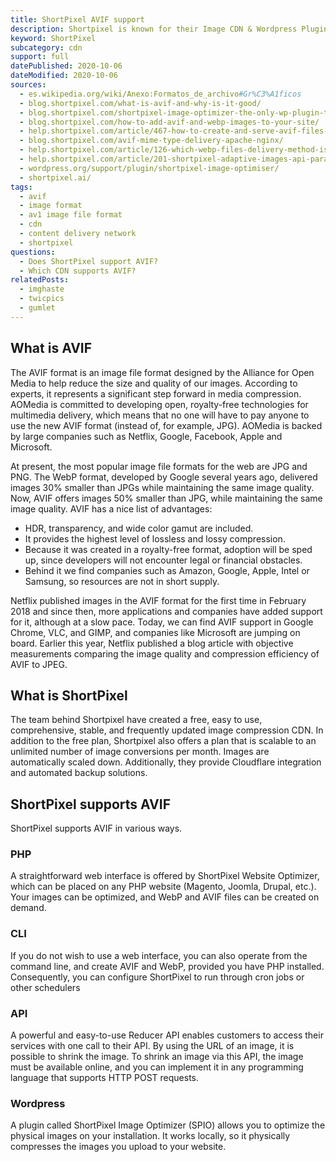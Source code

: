 ```yaml
---
title: ShortPixel AVIF support
description: Shortpixel is known for their Image CDN & Wordpress Plugin. Find out how you can use AVIF images in ShortPixel.
keyword: ShortPixel
subcategory: cdn
support: full
datePublished: 2020-10-06
dateModified: 2020-10-06
sources:
  - es.wikipedia.org/wiki/Anexo:Formatos_de_archivo#Gr%C3%A1ficos
  - blog.shortpixel.com/what-is-avif-and-why-is-it-good/
  - blog.shortpixel.com/shortpixel-image-optimizer-the-only-wp-plugin-that-creates-avif-images/
  - blog.shortpixel.com/how-to-add-avif-and-webp-images-to-your-site/
  - help.shortpixel.com/article/467-how-to-create-and-serve-avif-files-using-shortpixel-image-optimizer
  - blog.shortpixel.com/avif-mime-type-delivery-apache-nginx/
  - help.shortpixel.com/article/126-which-webp-files-delivery-method-is-the-best-for-me
  - help.shortpixel.com/article/201-shortpixel-adaptive-images-api-parameters
  - wordpress.org/support/plugin/shortpixel-image-optimiser/
  - shortpixel.ai/
tags:
  - avif
  - image format
  - av1 image file format
  - cdn
  - content delivery network
  - shortpixel
questions:
  - Does ShortPixel support AVIF?
  - Which CDN supports AVIF?
relatedPosts:
  - imghaste
  - twicpics
  - gumlet
---
```


## What is AVIF

The AVIF format is an image file format designed by the Alliance for Open Media to help reduce the size and quality of our images. According to experts, it represents a significant step forward in media compression. AOMedia is committed to developing open, royalty-free technologies for multimedia delivery, which means that no one will have to pay anyone to use the new AVIF format (instead of, for example, JPG). AOMedia is backed by large companies such as Netflix, Google, Facebook, Apple and Microsoft.

At present, the most popular image file formats for the web are JPG and PNG. The WebP format, developed by Google several years ago, delivered images 30% smaller than JPGs while maintaining the same image quality. Now, AVIF offers images 50% smaller than JPG, while maintaining the same image quality.
AVIF has a nice list of advantages:

- HDR, transparency, and wide color gamut are included.
- It provides the highest level of lossless and lossy compression.
- Because it was created in a royalty-free format, adoption will be sped up, since developers will not encounter legal or financial obstacles.
- Behind it we find companies such as Amazon, Google, Apple, Intel or Samsung, so resources are not in short supply.

Netflix published images in the AVIF format for the first time in February 2018 and since then, more applications and companies have added support for it, although at a slow pace. Today, we can find AVIF support in Google Chrome, VLC, and GIMP, and companies like Microsoft are jumping on board. Earlier this year, Netflix published a blog article with objective measurements comparing the image quality and compression efficiency of AVIF to JPEG.

## What is ShortPixel

The team behind Shortpixel have created a free, easy to use, comprehensive, stable, and frequently updated image compression CDN. In addition to the free plan, Shortpixel also offers a plan that is scalable to an unlimited number of image conversions per month. Images are automatically scaled down. Additionally, they provide Cloudflare integration and automated backup solutions.

## ShortPixel supports AVIF

ShortPixel supports AVIF in various ways.

### PHP

A straightforward web interface is offered by ShortPixel Website Optimizer, which can be placed on any PHP website (Magento, Joomla, Drupal, etc.). Your images can be optimized, and WebP and AVIF files can be created on demand.

### CLI

If you do not wish to use a web interface, you can also operate from the command line, and create AVIF and WebP, provided you have PHP installed. Consequently, you can configure ShortPixel to run through cron jobs or other schedulers

### API

A powerful and easy-to-use Reducer API enables customers to access their services with one call to their API. By using the URL of an image, it is possible to shrink the image. To shrink an image via this API, the image must be available online, and you can implement it in any programming language that supports HTTP POST requests.

### Wordpress

A plugin called ShortPixel Image Optimizer (SPIO) allows you to optimize the physical images on your installation. It works locally, so it physically compresses the images you upload to your website.
